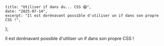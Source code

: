 
	title: "Utiliser if dans du... CSS 😱",
	date: "2025-07-14",
	excerpt: "Il est dorénavant possible d'utiliser un if dans son propre CSS !",
};

Il est dorénavant possible d'utiliser un if dans son propre CSS !